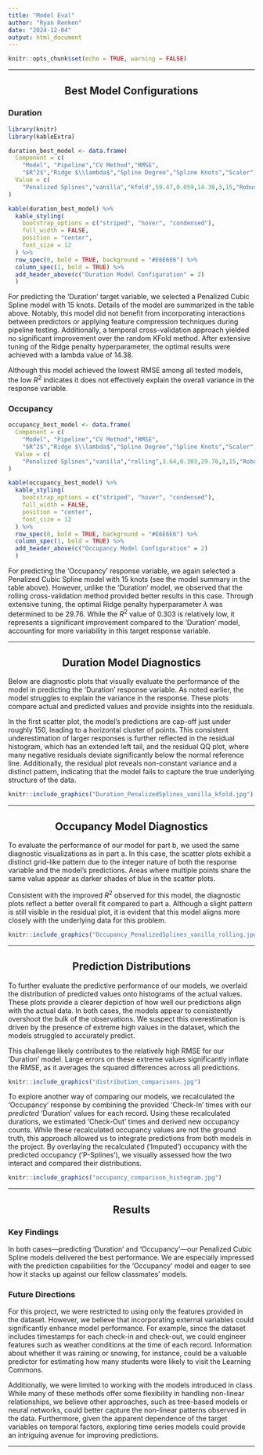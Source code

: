 ---
title: "Model Eval"
author: "Ryan Renken"
date: "2024-12-04"
output: html_document
---

```{r setup, include=FALSE}
knitr::opts_chunk$set(echo = TRUE, warning = FALSE)
```

***

<div style="text-align: center;">
# **Best Model Configurations**
</div>


### **Duration**

```{r, echo=FALSE}
library(knitr)
library(kableExtra)

duration_best_model <- data.frame(
  Component = c(
    "Model", "Pipeline","CV Method","RMSE",
    "$R^2$","Ridge $\\lambda$","Spline Degree","Spline Knots","Scaler"),
  Value = c(
    "Penalized Splines","vanilla","kfold",59.47,0.059,14.38,3,15,"Robust Scaler")
)

kable(duration_best_model) %>%
  kable_styling(
    bootstrap_options = c("striped", "hover", "condensed"),
    full_width = FALSE,
    position = "center",
    font_size = 12
  ) %>%
  row_spec(0, bold = TRUE, background = "#E6E6E6") %>%
  column_spec(1, bold = TRUE) %>%
  add_header_above(c("Duration Model Configuration" = 2)
  )
```

For predicting the 'Duration' target variable, we selected a Penalized Cubic Spline model with 15 knots. Details of the model are summarized in the table above. Notably, this model did not benefit from incorporating interactions between predictors or applying feature compression techniques during pipeline testing. Additionally, a temporal cross-validation approach yielded no significant improvement over the random KFold method. After extensive tuning of the Ridge penalty hyperparameter, the optimal results were achieved with a lambda value of 14.38.

Although this model achieved the lowest RMSE among all tested models, the low $R^2$ indicates it does not effectively explain the overall variance in the response variable.





### **Occupancy**
```{r, echo=FALSE}


occupancy_best_model <- data.frame(
  Component = c(
    "Model", "Pipeline","CV Method","RMSE",
    "$R^2$","Ridge $\\lambda$","Spline Degree","Spline Knots","Scaler"),
  Value = c(
    "Penalized Splines","vanilla","rolling",3.64,0.303,29.76,3,15,"Robust Scaler")
)

kable(occupancy_best_model) %>%
  kable_styling(
    bootstrap_options = c("striped", "hover", "condensed"),
    full_width = FALSE,
    position = "center",
    font_size = 12
  ) %>%
  row_spec(0, bold = TRUE, background = "#E6E6E6") %>%
  column_spec(1, bold = TRUE) %>%
  add_header_above(c("Occupancy Model Configuration" = 2)
  )


```


For predicting the 'Occupancy' response variable, we again selected a Penalized Cubic Spline model with 15 knots (see the model summary in the table above). However, unlike the 'Duration' model, we observed that the rolling cross-validation method provided better results in this case. Through extensive tuning, the optimal Ridge penalty hyperparameter $\lambda$ was determined to be 29.76. While the $R^2$ value of 0.303 is relatively low, it represents a significant improvement compared to the 'Duration' model, accounting for more variability in this target response variable.








***

<div style="text-align: center;">
# **Duration Model Diagnostics**
</div>

Below are diagnostic plots that visually evaluate the performance of the model in predicting the 'Duration' response variable. As noted earlier, the model struggles to explain the variance in the response. These plots compare actual and predicted values and provide insights into the residuals.

In the first scatter plot, the model's predictions are cap-off just under roughly 150, leading to a horizontal cluster of points. This consistent underestimation of larger responses is further reflected in the residual histogram, which has an extended left tail, and the residual QQ plot, where many negative residuals deviate significantly below the normal reference line. Additionally, the residual plot reveals non-constant variance and a distinct pattern, indicating that the model fails to capture the true underlying structure of the data.


```{r, echo=FALSE, fig.align='center', out.width="100%", out.extra='style="border: 1px solid #ccc; padding: 15px; margin: 20px 0; background-color: #f9f9f9;"' }
knitr::include_graphics("Duration_PenalizedSplines_vanilla_kfold.jpg")

```



***

<div style="text-align: center;">
# **Occupancy Model Diagnostics**
</div>

To evaluate the performance of our model for part b, we used the same diagnostic visualizations as in part a. In this case, the scatter plots exhibit a distinct grid-like pattern due to the integer nature of both the response variable and the model's predictions. Areas where multiple points share the same value appear as darker shades of blue in the scatter plots.

Consistent with the improved $R^2$ observed for this model, the diagnostic plots reflect a better overall fit compared to part a. Although a slight pattern is still visible in the residual plot, it is evident that this model aligns more closely with the underlying data for this problem.


```{r, echo=FALSE, fig.align='center', out.width="100%", out.extra='style="border: 1px solid #ccc; padding: 15px; margin: 20px 0; background-color: #f9f9f9;"'}
knitr::include_graphics("Occupancy_PenalizedSplines_vanilla_rolling.jpg")

```





***

<div style="text-align: center;">
# **Prediction Distributions**
</div>

To further evaluate the predictive performance of our models, we overlaid the distribution of predicted values onto histograms of the actual values. These plots provide a clearer depiction of how well our predictions align with the actual data. In both cases, the models appear to consistently overshoot the bulk of the observations. We suspect this overestimation is driven by the presence of extreme high values in the dataset, which the models struggled to accurately predict.

This challenge likely contributes to the relatively high RMSE for our 'Duration' model. Large errors on these extreme values significantly inflate the RMSE, as it averages the squared differences across all predictions.

```{r, echo=FALSE, fig.align='center', out.width="100%", out.extra='style="border: 1px solid #ccc; padding: 15px; margin: 20px 0; background-color: #f9f9f9;"'}
knitr::include_graphics("distribution_comparisons.jpg")

```



To explore another way of comparing our models, we recalculated the 'Occupancy' response by combining the provided 'Check-In' times with our *predicted* 'Duration' values for each record. Using these recalculated durations, we estimated 'Check-Out' times and derived new occupancy counts. While these recalculated occupancy values are not the ground truth, this approach allowed us to integrate predictions from both models in the project. By overlaying the recalculated ('Imputed') occupancy with the predicted occupancy ('P-Splines'), we visually assessed how the two interact and compared their distributions.



```{r, echo=FALSE, fig.align='center', out.width="100%", out.extra='style="border: 1px solid #ccc; padding: 15px; margin: 20px 0; background-color: #f9f9f9;"'}
knitr::include_graphics("occupancy_comparison_histogram.jpg")

```




***

<div style="text-align: center;">
# **Results**
</div>


### **Key Findings**

In both cases—predicting 'Duration' and 'Occupancy'—our Penalized Cubic Spline models delivered the best performance. We are especially impressed with the prediction capabilities for the 'Occupancy' model and eager to see how it stacks up against our fellow classmates' models. 


### **Future Directions**

For this project, we were restricted to using only the features provided in the dataset. However, we believe that incorporating external variables could significantly enhance model performance. For example, since the dataset includes timestamps for each check-in and check-out, we could engineer features such as weather conditions at the time of each record. Information about whether it was raining or snowing, for instance, could be a valuable predictor for estimating how many students were likely to visit the Learning Commons.

Additionally, we were limited to working with the models introduced in class. While many of these methods offer some flexibility in handling non-linear relationships, we believe other approaches, such as tree-based models or neural networks, could better capture the non-linear patterns observed in the data. Furthermore, given the apparent dependence of the target variables on temporal factors, exploring time series models could provide an intriguing avenue for improving predictions.

***
